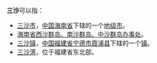 '''三沙'''可以指：
* [[三沙市|三沙市]]，[[中华人民共和国|中国]][[海南省|海南省]]下辖的一个[[地级市|地级市]]。
* [[海南省西沙群岛、南沙群岛、中沙群岛办事处|海南省西沙群岛、南沙群岛、中沙群岛办事处]]。
* [[三沙镇|三沙镇]]，[[中华人民共和国|中国]][[福建省|福建省]][[宁德市|宁德市]][[霞浦县|霞浦县]]下辖的一个[[镇|镇]]。
* [[三沙湾|三沙湾]]，位于福建省东北部。
{{disambig|Cat=二字中国地名消歧义}}